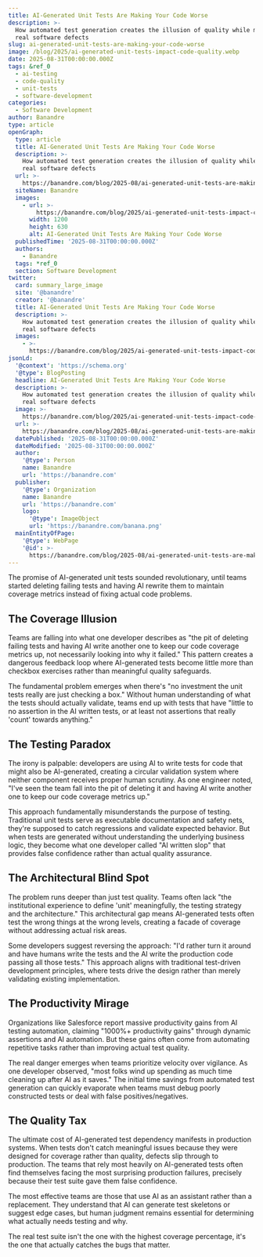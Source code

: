 ```yaml
---
title: AI-Generated Unit Tests Are Making Your Code Worse
description: >-
  How automated test generation creates the illusion of quality while masking
  real software defects
slug: ai-generated-unit-tests-are-making-your-code-worse
image: /blog/2025/ai-generated-unit-tests-impact-code-quality.webp
date: 2025-08-31T00:00:00.000Z
tags: &ref_0
  - ai-testing
  - code-quality
  - unit-tests
  - software-development
categories:
  - Software Development
author: Banandre
type: article
openGraph:
  type: article
  title: AI-Generated Unit Tests Are Making Your Code Worse
  description: >-
    How automated test generation creates the illusion of quality while masking
    real software defects
  url: >-
    https://banandre.com/blog/2025-08/ai-generated-unit-tests-are-making-your-code-worse
  siteName: Banandre
  images:
    - url: >-
        https://banandre.com/blog/2025/ai-generated-unit-tests-impact-code-quality.webp
      width: 1200
      height: 630
      alt: AI-Generated Unit Tests Are Making Your Code Worse
  publishedTime: '2025-08-31T00:00:00.000Z'
  authors:
    - Banandre
  tags: *ref_0
  section: Software Development
twitter:
  card: summary_large_image
  site: '@banandre'
  creator: '@banandre'
  title: AI-Generated Unit Tests Are Making Your Code Worse
  description: >-
    How automated test generation creates the illusion of quality while masking
    real software defects
  images:
    - >-
      https://banandre.com/blog/2025/ai-generated-unit-tests-impact-code-quality.webp
jsonLd:
  '@context': 'https://schema.org'
  '@type': BlogPosting
  headline: AI-Generated Unit Tests Are Making Your Code Worse
  description: >-
    How automated test generation creates the illusion of quality while masking
    real software defects
  image: >-
    https://banandre.com/blog/2025/ai-generated-unit-tests-impact-code-quality.webp
  url: >-
    https://banandre.com/blog/2025-08/ai-generated-unit-tests-are-making-your-code-worse
  datePublished: '2025-08-31T00:00:00.000Z'
  dateModified: '2025-08-31T00:00:00.000Z'
  author:
    '@type': Person
    name: Banandre
    url: 'https://banandre.com'
  publisher:
    '@type': Organization
    name: Banandre
    url: 'https://banandre.com'
    logo:
      '@type': ImageObject
      url: 'https://banandre.com/banana.png'
  mainEntityOfPage:
    '@type': WebPage
    '@id': >-
      https://banandre.com/blog/2025-08/ai-generated-unit-tests-are-making-your-code-worse
---
```


The promise of AI-generated unit tests sounded revolutionary, until teams started deleting failing tests and having AI rewrite them to maintain coverage metrics instead of fixing actual code problems.

## The Coverage Illusion

Teams are falling into what one developer describes as "the pit of deleting failing tests and having AI write another one to keep our code coverage metrics up, not necessarily looking into why it failed." This pattern creates a dangerous feedback loop where AI-generated tests become little more than checkbox exercises rather than meaningful quality safeguards.

The fundamental problem emerges when there's "no investment the unit tests really are just checking a box." Without human understanding of what the tests should actually validate, teams end up with tests that have "little to no assertion in the AI written tests, or at least not assertions that really 'count' towards anything."

## The Testing Paradox

The irony is palpable: developers are using AI to write tests for code that might also be AI-generated, creating a circular validation system where neither component receives proper human scrutiny. As one engineer noted, "I've seen the team fall into the pit of deleting it and having AI write another one to keep our code coverage metrics up."

This approach fundamentally misunderstands the purpose of testing. Traditional unit tests serve as executable documentation and safety nets, they're supposed to catch regressions and validate expected behavior. But when tests are generated without understanding the underlying business logic, they become what one developer called "AI written slop" that provides false confidence rather than actual quality assurance.

## The Architectural Blind Spot

The problem runs deeper than just test quality. Teams often lack "the institutional experience to define 'unit' meaningfully, the testing strategy and the architecture." This architectural gap means AI-generated tests often test the wrong things at the wrong levels, creating a facade of coverage without addressing actual risk areas.

Some developers suggest reversing the approach: "I'd rather turn it around and have humans write the tests and the AI write the production code passing all those tests." This approach aligns with traditional test-driven development principles, where tests drive the design rather than merely validating existing implementation.

## The Productivity Mirage

Organizations like Salesforce report massive productivity gains from AI testing automation, claiming "1000%+ productivity gains" through dynamic assertions and AI automation. But these gains often come from automating repetitive tasks rather than improving actual test quality.

The real danger emerges when teams prioritize velocity over vigilance. As one developer observed, "most folks wind up spending as much time cleaning up after AI as it saves." The initial time savings from automated test generation can quickly evaporate when teams must debug poorly constructed tests or deal with false positives/negatives.

## The Quality Tax

The ultimate cost of AI-generated test dependency manifests in production systems. When tests don't catch meaningful issues because they were designed for coverage rather than quality, defects slip through to production. The teams that rely most heavily on AI-generated tests often find themselves facing the most surprising production failures, precisely because their test suite gave them false confidence.

The most effective teams are those that use AI as an assistant rather than a replacement. They understand that AI can generate test skeletons or suggest edge cases, but human judgment remains essential for determining what actually needs testing and why.

The real test suite isn't the one with the highest coverage percentage, it's the one that actually catches the bugs that matter.

